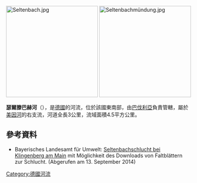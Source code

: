 {{Multiple issues|
{{Expand language|1=de|time=2020-08-29T02:33:54+00:00}}
{{Onesource|time=2020-08-29T02:33:54+00:00}}
}}
{{Coord|49|46|57.89|N|9|10|44.35|E|display=title}}
[[Image:Seltenbach.jpg|250px]]
[[Image:Seltenbachmündung.jpg|250px]]

'''瑟爾滕巴赫河'''（{{lang-de|Seltenbach}}），是[[德國|德國]]的河流，位於該國東南部，由[[巴伐利亞|巴伐利亞]]負責管轄，屬於[[美因河|美因河]]的右支流，河道全長3公里，流域面積4.5平方公里。

==參考資料==
* Bayerisches Landesamt für Umwelt: [https://www.lfu.bayern.de/geologie/bayerns_schoenste_geotope/90/index.htm Seltenbachschlucht bei Klingenberg am Main] mit Möglichkeit des Downloads von Faltblättern zur Schlucht. (Abgerufen am 13. September 2014)

{{Germany-geo-stub}}
[[Category:德國河流|Category:德國河流]]